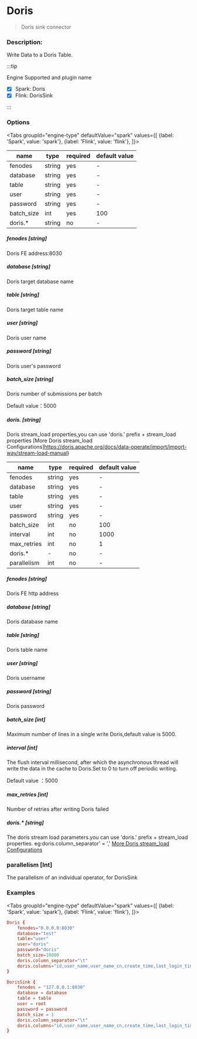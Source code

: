 
# Doris

> Doris sink connector

### Description:

Write Data to a Doris Table.

:::tip

Engine Supported and plugin name

* [x] Spark: Doris
* [x] Flink: DorisSink

:::

### Options

<Tabs
    groupId="engine-type"
    defaultValue="spark"
    values={[
        {label: 'Spark', value: 'spark'},
        {label: 'Flink', value: 'flink'},
    ]}>
<TabItem value="spark">

| name | type | required | default value |
| --- | --- | --- | --- |
| fenodes | string | yes | - |
| database | string | yes | - |
| table	 | string | yes | - |
| user	 | string | yes | - |
| password	 | string | yes | - |
| batch_size	 | int | yes | 100 |
| doris.*	 | string | no | - |

##### fenodes [string]

Doris FE address:8030

##### database [string]

Doris target database name

##### table [string]

Doris target table name

##### user [string]

Doris user name

##### password [string]

Doris user's password

##### batch_size [string]

Doris number of submissions per batch

Default value：5000

##### doris. [string]

Doris stream_load properties,you can use 'doris.' prefix + stream_load properties
[More Doris stream_load Configurations]https://doris.apache.org/docs/data-operate/import/import-way/stream-load-manual)

</TabItem>
<TabItem value="flink">

| name | type | required | default value |
| --- | --- | --- | --- |
| fenodes | string | yes | - |
| database | string | yes | - |
| table | string | yes | - |
| user	 | string | yes | - |
| password	 | string | yes | - |
| batch_size	 | int | no |  100 |
| interval	 | int | no |1000 |
| max_retries	 | int | no | 1 |
| doris.*	 | - | no | - |
| parallelism | int | no  | - |

##### fenodes [string]

Doris FE http address

##### database [string]

Doris database name

##### table [string]

Doris table name

##### user [string]

Doris username

##### password [string]

Doris password

##### batch_size [int]

Maximum number of lines in a single write Doris,default value is 5000.

##### interval [int]

The flush interval millisecond, after which the asynchronous thread will write the data in the cache to Doris.Set to 0 to turn off periodic writing.

Default value ：5000

##### max_retries [int]

Number of retries after writing Doris failed

##### doris.* [string]

The doris stream load parameters.you can use 'doris.' prefix + stream_load properties. eg:doris.column_separator' = ','
[More Doris stream_load Configurations](https://doris.apache.org/docs/data-operate/import/import-way/stream-load-manual)

### parallelism [Int]

The parallelism of an individual operator, for DorisSink

</TabItem>
</Tabs>

### Examples

<Tabs
    groupId="engine-type"
    defaultValue="spark"
    values={[
        {label: 'Spark', value: 'spark'},
        {label: 'Flink', value: 'flink'},
    ]}>
<TabItem value="spark">

```conf
Doris {
    fenodes="0.0.0.0:8030"
    database="test"
    table="user"
    user="doris"
    password="doris"
    batch_size=10000
    doris.column_separator="\t"
    doris.columns="id,user_name,user_name_cn,create_time,last_login_time"
}
```

</TabItem>
<TabItem value="flink">

```conf
DorisSink {
    fenodes = "127.0.0.1:8030"
    database = database
    table = table
    user = root
    password = password
    batch_size = 1
    doris.column_separator="\t"
    doris.columns="id,user_name,user_name_cn,create_time,last_login_time"
}
```

</TabItem>
</Tabs>
